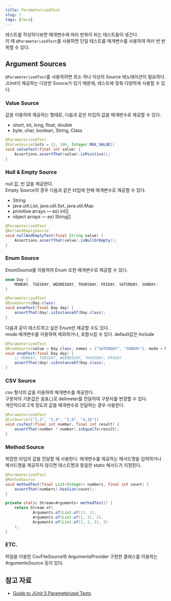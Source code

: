 ```yaml
---
title: ParameterizedTest
slug: 7
tags: [Java]
---
```



테스트를 작성하다보면 매개변수에 따라 반복이 되는 테스트들이 생긴다.  
이 때 `@ParameterizedTest`를 사용하면 단일 테스트를 매개변수를 사용하여 여러 번 반복할 수 있다.

## Argument Sources

`@ParameterizedTest`를 사용하려면 최소 하나 이상의 Source 애노테이션이 필요하다.  
JUnit이 제공하는 다양한 Source가 있기 때문에, 테스트에 맞춰 다양하게 사용할 수 있다.

### Value Source

값을 이용하여 제공하는 형태로, 다음과 같은 타입의 값을 매개변수로 제공할 수 있다.  
- short, int, long, float, double
- byte, char, boolean, String, Class  

```java
@ParameterizedTest
@ValueSource(ints = {1, 100, Integer.MAX_VALUE})
void valueTest(final int value) {
    Assertions.assertThat(value).isPositive();
}
```

### Null & Empty Source

null 값, 빈 값을 제공한다.  
Empty Source의 경우 다음과 같은 타입에 한해 매개변수로 제공할 수 있다.
- String
- java.util.List, java.util.Set, java.util.Map
- primitive arrays — ex) int[]
- object arrays — ex) String[]

```java
@ParameterizedTest
@NullAndEmptySource
void nullAndEmptyTest(final String value) {
    Assertions.assertThat(value).isNullOrEmpty();
}
```

### Enum Source

EnumSource를 이용하여 Enum 또한 매개변수로 제공할 수 있다.

```java
enum Day {
    MONDAY, TUESDAY, WEDNESDAY, THURSDAY, FRIDAY, SATURDAY, SUNDAY;
}

@ParameterizedTest
@EnumSource(Day.class)
void enumTest(final Day day) {
    assertThat(day).isInstanceOf(Day.class);
}
```

다음과 같이 테스트하고 싶은 Enum만 제공할 수도 있다.  
mode 매개변수를 이용하여 제외하거나, 포함시킬 수 있다. default값은 Include

```java
@ParameterizedTest
@EnumSource(value = Day.class, names = {"SATURDAY", "SUNDAY"}, mode = Mode.EXCLUDE)
void enumTest(final Day day) {
    // MONDAY, TUESDAY, WEDNESDAY, THURSDAY, FRIDAY
    assertThat(day).isInstanceOf(Day.class);
}
```

### CSV Source

csv 형식의 값을 이용하여 매개변수를 제공한다.  
구분자의 기본값은 쉼표(,)로 delimeter를 전달하여 구분자를 변경할 수 있다.  
개인적으로 2개 정도의 값을 매개변수로 전달하는 경우 사용한다.

```java
@ParameterizedTest
@CsvSource({"1,1", "2,4", "3,9", "4,16"})
void csvTest(final int number, final int result) {
    assertThat(number * number).isEqualTo(result);
}
```

### Method Source

복잡한 타입의 값을 전달할 때 사용한다.
매개변수를 제공하는 메서드명을 입력하거나 메서드명을 제공하지 않으면 테스트명과 동일한 static 메서드가 지정된다.

```java
@ParameterizedTest
@MethodSource
void methodTest(final List<Integer> numbers, final int count) {
    assertThat(numbers).hasSize(count);
}

private static Stream<Arguments> methodTest() {
    return Stream.of(
            Arguments.of(List.of(1), 1),
            Arguments.of(List.of(1, 2), 2),
            Arguments.of(List.of(1, 2, 3), 3)
    );
}
```

### ETC.

파일을 이용한 CsvFileSource와 ArgumentsProvider 구현한 클래스를 이용하는 ArgumentsSource 등이 있다.

## 참고 자료

- [Guide to JUnit 5 Parameterized Tests](https://www.baeldung.com/parameterized-tests-junit-5)